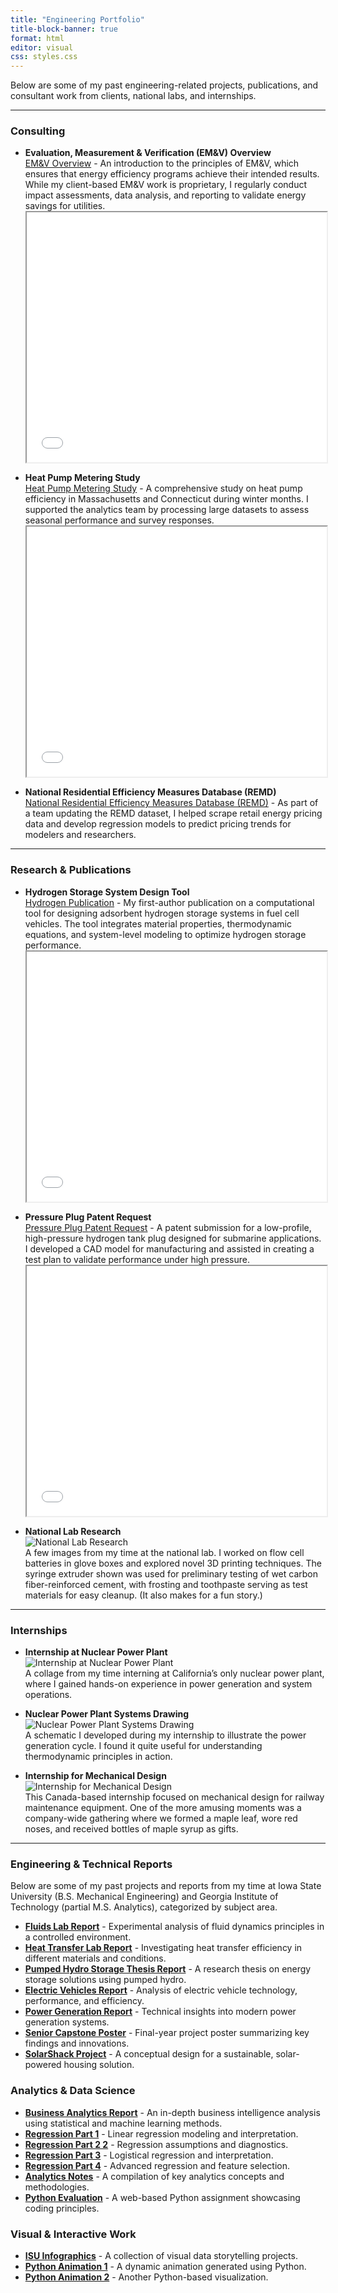 ```yaml
---
title: "Engineering Portfolio"
title-block-banner: true
format: html
editor: visual
css: styles.css
---
```


Below are some of my past engineering-related projects, publications, and consultant work from clients, national labs, and internships.

------------------------------------------------------------------------

### Consulting

-   **Evaluation, Measurement & Verification (EM&V) Overview**\
    [EM&V Overview](portfolio_files/emv_doc.pdf) - An introduction to the principles of EM&V, which ensures that energy efficiency programs achieve their intended results. While my client-based EM&V work is proprietary, I regularly conduct impact assessments, data analysis, and reporting to validate energy savings for utilities.\
    <iframe src="portfolio_files/emv_doc.pdf" width="100%" height="400px"></iframe>

-   **Heat Pump Metering Study**\
    [Heat Pump Metering Study](portfolio_files/heat_pump_metering_study.pdf) - A comprehensive study on heat pump efficiency in Massachusetts and Connecticut during winter months. I supported the analytics team by processing large datasets to assess seasonal performance and survey responses. <iframe src="portfolio_files/heat_pump_metering_study.pdf" width="100%" height="400px"></iframe>

-   **National Residential Efficiency Measures Database (REMD)**\
    [National Residential Efficiency Measures Database (REMD)](https://remdb.nrel.gov/about) - As part of a team updating the REMD dataset, I helped scrape retail energy pricing data and develop regression models to predict pricing trends for modelers and researchers.

------------------------------------------------------------------------

### Research & Publications

-   **Hydrogen Storage System Design Tool**\
    [Hydrogen Publication](portfolio_files/hydrogen_publication.pdf) - My first-author publication on a computational tool for designing adsorbent hydrogen storage systems in fuel cell vehicles. The tool integrates material properties, thermodynamic equations, and system-level modeling to optimize hydrogen storage performance. <iframe src="portfolio_files/hydrogen_publication.pdf" width="100%" height="400px"></iframe>

-   **Pressure Plug Patent Request**\
    [Pressure Plug Patent Request](portfolio_files/pressure_plug_patent_request.pdf) - A patent submission for a low-profile, high-pressure hydrogen tank plug designed for submarine applications. I developed a CAD model for manufacturing and assisted in creating a test plan to validate performance under high pressure.\
    <iframe src="portfolio_files/pressure_plug_patent_request.pdf" width="100%" height="400px"></iframe>

-   **National Lab Research**\
    ![National Lab Research](portfolio_files/national_lab_research.gif)\
    A few images from my time at the national lab. I worked on flow cell batteries in glove boxes and explored novel 3D printing techniques. The syringe extruder shown was used for preliminary testing of wet carbon fiber-reinforced cement, with frosting and toothpaste serving as test materials for easy cleanup. (It also makes for a fun story.)

------------------------------------------------------------------------

### Internships

-   **Internship at Nuclear Power Plant**\
    ![Internship at Nuclear Power Plant](portfolio_files/internship_dcpp.png)\
    A collage from my time interning at California’s only nuclear power plant, where I gained hands-on experience in power generation and system operations.

-   **Nuclear Power Plant Systems Drawing**\
    ![Nuclear Power Plant Systems Drawing](portfolio_files/nuclear_powerplant_systems_drawing.png)\
    A schematic I developed during my internship to illustrate the power generation cycle. I found it quite useful for understanding thermodynamic principles in action.

-   **Internship for Mechanical Design**\
    ![Internship for Mechanical Design](portfolio_files/internship_loram.png)\
    This Canada-based internship focused on mechanical design for railway maintenance equipment. One of the more amusing moments was a company-wide gathering where we formed a maple leaf, wore red noses, and received bottles of maple syrup as gifts.

------------------------------------------------------------------------

### Engineering & Technical Reports

Below are some of my past projects and reports from my time at Iowa State University (B.S. Mechanical Engineering) and Georgia Institute of Technology (partial M.S. Analytics), categorized by subject area.

-   [**Fluids Lab Report**](portfolio/fluids_lab_report.pdf) - Experimental analysis of fluid dynamics principles in a controlled environment.
-   [**Heat Transfer Lab Report**](portfolio/heat_transfer_lab_report.pdf) - Investigating heat transfer efficiency in different materials and conditions.
-   [**Pumped Hydro Storage Thesis Report**](portfolio/pumped_hydro_storage_thesis_report.pdf) - A research thesis on energy storage solutions using pumped hydro.
-   [**Electric Vehicles Report**](portfolio/m444_electric_vehicles.pdf) - Analysis of electric vehicle technology, performance, and efficiency.
-   [**Power Generation Report**](portfolio/m444_power_generation.pdf) - Technical insights into modern power generation systems.
-   [**Senior Capstone Poster**](portfolio/senior_capstone_poster.pdf) - Final-year project poster summarizing key findings and innovations.
-   [**SolarShack Project**](portfolio/solarshack.PNG) - A conceptual design for a sustainable, solar-powered housing solution.

### Analytics & Data Science

-   [**Business Analytics Report**](portfolio/business_analytics_report.pdf) - An in-depth business intelligence analysis using statistical and machine learning methods.
-   [**Regression Part 1**](portfolio/regression_hw1.html) - Linear regression modeling and interpretation.
-   [**Regression Part 2 2**](portfolio/regression_hw2.html) - Regression assumptions and diagnostics.
-   [**Regression Part 3**](portfolio/regression_hw3.html) - Logistical regression and interpretation.
-   [**Regression Part 4**](portfolio/regression_hw4.html) - Advanced regression and feature selection.
-   [**Analytics Notes**](portfolio/analytics_notes.pdf) - A compilation of key analytics concepts and methodologies.
-   [**Python Evaluation**](portfolio/python_assignment.html) - A web-based Python assignment showcasing coding principles.

### Visual & Interactive Work

-   [**ISU Infographics**](portfolio/isu_infographics.pdf) - A collection of visual data storytelling projects.
-   [**Python Animation 1**](portfolio/python_animation_1.mp4) - A dynamic animation generated using Python.
-   [**Python Animation 2**](portfolio/python_animation_2.mp4) - Another Python-based visualization.
